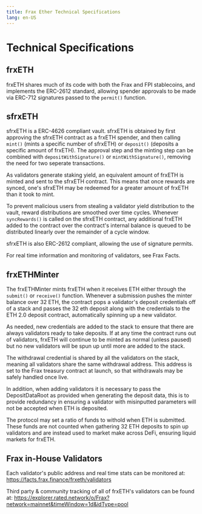 ```yaml
---
title: Frax Ether Technical Specifications
lang: en-US
---
```


# Technical Specifications
## frxETH
frxETH shares much of its code with both the Frax and FPI stablecoins, and implements the ERC-2612 standard, allowing spender approvals to be made via ERC-712 signatures passed to the ```permit()``` function.

## sfrxETH
sfrxETH is a ERC-4626 compliant vault. sfrxETH is obtained by first approving the sfrxETH contract as a frxETH spender, and then calling ```mint()``` (mints a specific number of sfrxETH) or ```deposit()``` (deposits a specific amount of frxETH). The approval step and the minting step can be combined with ```depositWithSignature()``` or ```mintWithSignature()```, removing the need for two seperate transactions.

As validators generate staking yield, an equivalent amount of frxETH is minted and sent to the sfrxETH contract. This means that once rewards are synced, one's sfrxETH may be redeemed for a greater amount of frxETH than it took to mint.

To prevent malicious users from stealing a validator yield distribution to the vault, reward distributions are smoothed over time cycles. Whenever ```syncRewards()``` is called on the sfrxETH contract, any additional frxETH added to the contract over the contract's internal balance is queued to be distributed linearly over the remainder of a cycle window.

sfrxETH is also ERC-2612 compliant, allowing the use of signature permits.

For real time information and monitoring of validators, see Frax Facts.

## frxETHMinter
The frxETHMinter mints frxETH when it receives ETH either through the ```submit()``` or ```receive()``` function. Whenever a submission pushes the minter balance over 32 ETH, the contract pops a validator's deposit credentials off of a stack and passes the 32 eth deposit along with the credentials to the ETH 2.0 deposit contract, automatically spinning up a new validator.

As needed, new credentials are added to the stack to ensure that there are always validators ready to take deposits. If at any time the contract runs out of validators, frxETH will continue to be minted as normal (unless paused) but no new validators will be spun up until more are added to the stack.

The withdrawal credential is shared by all the validators on the stack, meaning all validators share the same withdrawal address. This address is set to the Frax treasury contract at launch, so that withdrawals may be safely handled once live.

In addition, when adding validators it is necessary to pass the DepositDataRoot as provided when generating the deposit data, this is to provide redundancy in ensuring a validator with misinputted parameters will not be accepted when ETH is deposited.

The protocol may set a ratio of funds to withold when ETH is submitted. These funds are not counted when gathering 32 ETH deposits to spin up validators and are instead used to market make across DeFi, ensuring liquid markets for frxETH.

## Frax in-House Validators
Each validator's public address and real time stats can be monitored at: https://facts.frax.finance/frxeth/validators

Third party & community tracking of all of frxETH's validators can be found at: https://explorer.rated.network/o/Frax?network=mainnet&timeWindow=1d&idType=pool
